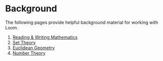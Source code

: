 # Background
The following pages provide helpful background material for working with Loom.

1. [Reading & Writing Mathematics](/exposition)
2. [Set Theory](/set-theory)
3. [Euclidean Geometry](/elementary-geometry)
4. [Number Theory](/elementary-number-theory)